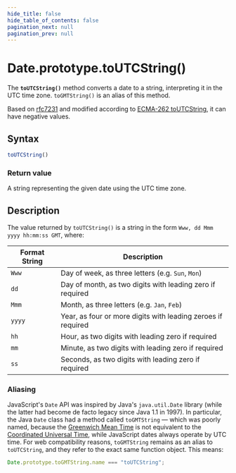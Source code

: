 ```yaml
---
hide_title: false
hide_table_of_contents: false
pagination_next: null
pagination_prev: null
---
```

# Date.prototype.toUTCString()

The **`toUTCString()`** method converts a date to a string, interpreting it in the UTC time zone. `toGMTString()` is an alias of this method.

Based on [rfc7231](https://datatracker.ietf.org/doc/html/rfc7231#section-7.1.1.1) and modified according to [ECMA-262 toUTCString](https://tc39.es/ecma262/#sec-date.prototype.toutcstring), it can have negative values.

## Syntax

```js
toUTCString()
```

### Return value

A string representing the given date using the UTC time zone.

## Description

The value returned by `toUTCString()` is a string in the form `Www, dd Mmm yyyy hh:mm:ss GMT`, where:

| Format String | Description                                                  |
| ------------- | ------------------------------------------------------------ |
| `Www`         | Day of week, as three letters (e.g. `Sun`, `Mon`)            |
| `dd`          | Day of month, as two digits with leading zero if required    |
| `Mmm`         | Month, as three letters (e.g. `Jan`, `Feb`)                  |
| `yyyy`        | Year, as four or more digits with leading zeroes if required |
| `hh`          | Hour, as two digits with leading zero if required            |
| `mm`          | Minute, as two digits with leading zero if required          |
| `ss`          | Seconds, as two digits with leading zero if required         |

### Aliasing

JavaScript's `Date` API was inspired by Java's `java.util.Date` library (while the latter had become de facto legacy since Java 1.1 in 1997). In particular, the Java `Date` class had a method called `toGMTString` — which was poorly named, because the [Greenwich Mean Time](https://en.wikipedia.org/wiki/Greenwich_Mean_Time) is not equivalent to the [Coordinated Universal Time](https://en.wikipedia.org/wiki/Coordinated_Universal_Time), while JavaScript dates always operate by UTC time. For web compatibility reasons, `toGMTString` remains as an alias to `toUTCString`, and they refer to the exact same function object. This means:

```js
Date.prototype.toGMTString.name === "toUTCString";
```
